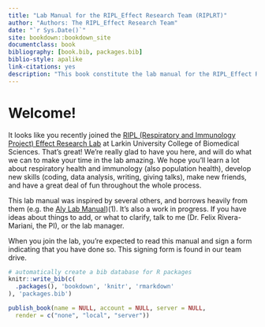 ```yaml
--- 
title: "Lab Manual for the RIPL_Effect Research Team (RIPLRT)"
author: "Authors: The RIPL_Effect Research Team"
date: "`r Sys.Date()`"
site: bookdown::bookdown_site
documentclass: book
bibliography: [book.bib, packages.bib]
biblio-style: apalike
link-citations: yes
description: "This book constitute the lab manual for the RIPL_Effect Research Team (RIPLRT). The output format for this example is bookdown::gitbook."
---
```


# Welcome! {-}
It looks like you recently joined the [RIPL (Respiratory and Immunology Project) Effect Research Lab](https://www.riplrt.com) at Larkin University College of Biomedical Sciences. That’s great! We’re really glad to have you here, and will do what we can to make your time in the lab amazing. We hope you’ll learn a lot about respiratory health and immunology (also population health), develop new skills (coding, data analysis, writing, giving talks), make new friends, and have a great deal of fun throughout the whole process.
 
This lab manual was inspired by several others, and borrows heavily from them (e.g. the [Aly Lab Manual](https://github.com/alylab/labmanual))(1). It’s also a work in progress. If you have ideas about things to add, or what to clarify, talk to me (Dr. Felix Rivera-Mariani, the PI), or the lab manager.
 
When you join the lab, you’re expected to read this manual and sign a form indicating that you
have done so. This signing form is found in our team drive. 


```r
# automatically create a bib database for R packages
knitr::write_bib(c(
  .packages(), 'bookdown', 'knitr', 'rmarkdown'
), 'packages.bib')
```

```r
publish_book(name = NULL, account = NULL, server = NULL, 
  render = c("none", "local", "server"))
```

